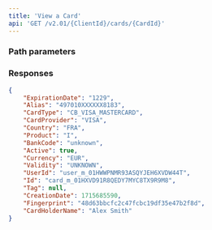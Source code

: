 ```yaml
---
title: 'View a Card'  
api: 'GET /v2.01/{ClientId}/cards/{CardId}'  
---
```




### Path parameters  

<CardId1 />  

### Responses  

<AccordionGroup>

<Accordion title="200">  

<ExpirationDate1Response />  

<AliasResponse />  

<CardProviderResponse />  

<Country4Response />  

<ProductResponse />  

<BankCodeResponse />  

<ValidityResponse />  

<UserIdResponse />  

<Id4Response />  

<Tag6Response />  

<CreationDateResponse />

<FingerprintResponse />  

<CardHolderNameResposne />

</Accordion>

</AccordionGroup>  

<ResponseExample>  

```json 200  
{
    "ExpirationDate": "1229",
    "Alias": "497010XXXXXX8183",
    "CardType": "CB_VISA_MASTERCARD",
    "CardProvider": "VISA",
    "Country": "FRA",
    "Product": "I",
    "BankCode": "unknown",
    "Active": true,
    "Currency": "EUR",
    "Validity": "UNKNOWN",
    "UserId": "user_m_01HWWPNMR93ASQYJEH6XVDW44T",
    "Id": "card_m_01HXVD91R8QEDY7MYC8TX9R9M8",
    "Tag": null,
    "CreationDate": 1715685590,
    "Fingerprint": "48d63bbcfc2c47fcbc19df35e47b2f8d",
    "CardHolderName": "Alex Smith"
}
 ```  

</ResponseExample>  

<RequestExample>  
    <PhpViewCard />
    <NodeViewCard />
    <RubyViewCard />
    <JavaViewCard />
    <PythonViewCard />
</RequestExample>